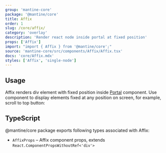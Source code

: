 ```yaml
---
group: 'mantine-core'
package: '@mantine/core'
title: Affix
order: 1
slug: /core/affix/
category: 'overlay'
description: 'Render react node inside portal at fixed position'
props: ['Affix']
import: "import { Affix } from '@mantine/core';"
source: 'mantine-core/src/components/Affix/Affix.tsx'
docs: 'core/Affix.mdx'
styles: ['Affix', 'single-node']
---
```



## Usage

Affix renders div element with fixed position inside [Portal](/core/portal) component.
Use component to display elements fixed at any position on screen, for example, scroll to top button:

<Demo data={AffixDemos.usage} />

## TypeScript

@mantine/core package exports following types associated with Affix:

- `AffixProps` – Affix component props, extends `React.ComponentPropsWithoutRef<'div'>`
